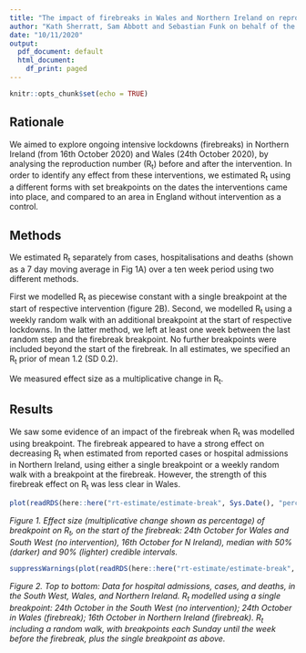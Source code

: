 ```yaml
---
title: "The impact of firebreaks in Wales and Northern Ireland on reproduction numbers"
author: "Kath Sherratt, Sam Abbott and Sebastian Funk on behalf of the CMMID Covid-19 Working Group"
date: "10/11/2020"
output:
  pdf_document: default
  html_document:
    df_print: paged
---
```


```r
knitr::opts_chunk$set(echo = TRUE)
```

## Rationale

We aimed to explore ongoing intensive lockdowns (firebreaks) in Northern Ireland (from 16th October 2020) and Wales (24th October 2020), by analysing the reproduction number (R~t~) before and after the intervention. In order to identify any effect from these interventions, we estimated R~t~ using a different forms with set breakpoints on the dates the interventions came into place, and compared to an area in England without intervention as a control.

## Methods

We estimated R~t~ separately from cases, hospitalisations and deaths (shown as a 7 day moving average in Fig 1A) over a ten week period using two different methods.

First we modelled R~t~ as piecewise constant with a single breakpoint at the start of respective intervention (figure 2B). Second, we modelled R~t~ using a weekly random walk  with an additional breakpoint at the start of respective lockdowns. In the latter method, we left at least one week between the last random step and the firebreak breakpoint. No further breakpoints were included beyond the start of the firebreak. In all estimates, we specified an R~t~ prior of mean 1.2 (SD 0.2). 

We measured effect size as a multiplicative change in R~t~.

## Results

We saw some evidence of an impact of the firebreak when R~t~ was modelled using breakpoint. The firebreak appeared to have a strong effect on decreasing R~t~ when estimated from reported cases or hospital admissions in Northern Ireland, using either a single breakpoint or a weekly random walk with a breakpoint at the firebreak. However, the strength of this firebreak effect on R~t~ was less clear in Wales.

```r
plot(readRDS(here::here("rt-estimate/estimate-break", Sys.Date(), "percent-break-effect-size.rds")))
```
*Figure 1. Effect size (multiplicative change shown as percentage) of breakpoint on R~t~, on the start of the firebreak: 24th October for Wales and South West (no intervention), 16th October for N Ireland), median with 50% (darker) and 90% (lighter) credible intervals.*

```r
suppressWarnings(plot(readRDS(here::here("rt-estimate/estimate-break", Sys.Date(), "sw-wales-ni.rds"))))
```
*Figure 2. Top to bottom: Data for hospital admissions, cases, and deaths, in the South West, Wales, and Northern Ireland. R~t~ modelled using a single breakpoint: 24th October in the South West (no intervention); 24th October in Wales (firebreak); 16th October in Northern Ireland (firebreak). R~t~ including a random walk, with breakpoints each Sunday until the week before the firebreak, plus the single breakpoint as above.*
